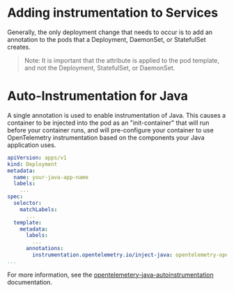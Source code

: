 # Adding instrumentation to Services

Generally, the only deployment change that needs to occur is to add an annotation to the pods that a Deployment, DaemonSet, or StatefulSet creates.

> Note: It is important that the attribute is applied to the pod template, and not the Deployment, StatefulSet, or DaemonSet.

# Auto-Instrumentation for Java

A single annotation is used to enable instrumentation of Java.  This causes a container to be injected into the pod as an "init-container" that will run before your container runs, and will pre-configure your container to use OpenTelemetry instrumentation based on the components your Java application uses.

```yaml
apiVersion: apps/v1
kind: Deployment
metadata:
  name: your-java-app-name
  labels:
    ...
spec:
  selector:
    matchLabels:
      ...
  template:
    metadata:
      labels:
        ...
      annotations:
        instrumentation.opentelemetry.io/inject-java: opentelemetry-operator/auto-instrumentation
...
```

For more information, see the [opentelemetery-java-autoinstrumentation](https://github.com/open-telemetry/opentelemetry-java-instrumentation) documentation.
